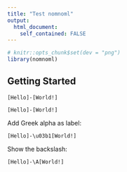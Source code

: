 ```yaml
---
title: "Test nomnoml"
output: 
  html_document:
    self_contained: FALSE
---
```


```r
# knitr::opts_chunk$set(dev = "png")
library(nomnoml)
```


## Getting Started

```nomnoml
[Hello]-[World!]
```

```nomnoml
[Hello]-[World!]
```

Add Greek alpha as label:

```nomnoml
[Hello]-\u03b1[World!]
```

Show the backslash:

```nomnoml
[Hello]-\A[World!]
```
